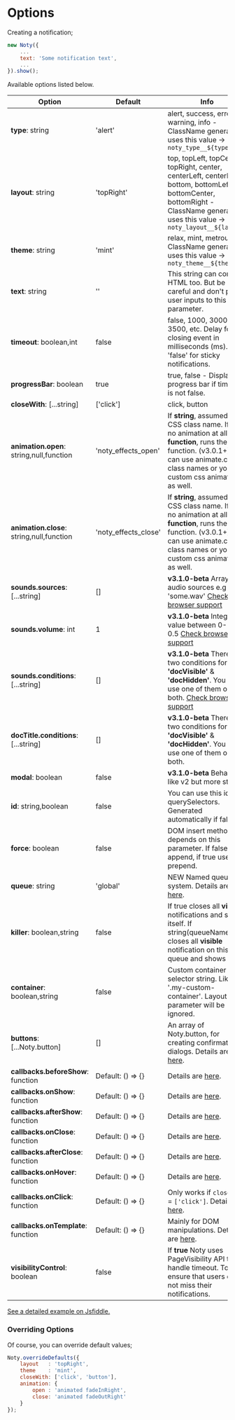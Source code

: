 
# Options
 
Creating a notification;

```javascript
new Noty({
    ...
    text: 'Some notification text',
    ...
}).show();
```

Available options listed below.

| Option | Default | Info |
| --- | --- | --- |
| **type**: string | 'alert' | alert, success, error, warning, info - ClassName generator uses this value → `noty_type__${type}` |
| **layout**: string | 'topRight' | top, topLeft, topCenter, topRight, center, centerLeft, centerRight, bottom, bottomLeft, bottomCenter, bottomRight - ClassName generator uses this value → `noty_layout__${layout}` |
| **theme**: string | 'mint' | relax, mint, metroui - ClassName generator uses this value → `noty_theme__${theme}` |
| **text**: string |  '' | This string can contain HTML too. But be careful and don't pass user inputs to this parameter. |
| **timeout**: boolean,int | false | false, 1000, 3000, 3500, etc. Delay for closing event in milliseconds (ms). Set 'false' for sticky notifications. |
| **progressBar**: boolean | true | true, false - Displays a progress bar if timeout is not false. |
| **closeWith**: [...string] | ['click'] | click, button |
| **animation.open**: string,null,function | 'noty_effects_open' | If **string**, assumed to be CSS class name. If **null**, no animation at all. If **function**, runs the function. (v3.0.1+) You can use animate.css class names or your custom css animations as well. |
| **animation.close**: string,null,function | 'noty_effects_close' | If **string**, assumed to be CSS class name. If **null**, no animation at all. If **function**, runs the function. (v3.0.1+) You can use animate.css class names or your custom css animations as well. |
| **sounds.sources**: [...string] | [] | **v3.1.0-beta** Array of audio sources e.g 'some.wav' [Check browser support](http://caniuse.com/#search=audio) |
| **sounds.volume**: int | 1 | **v3.1.0-beta** Integer value between 0-1 e.g 0.5 [Check browser support](http://caniuse.com/#search=audio) |
| **sounds.conditions**: [...string] | [] | **v3.1.0-beta** There are two conditions for now: **'docVisible'** & **'docHidden'**. You can use one of them or both. [Check browser support](http://caniuse.com/#search=audio) |
| **docTitle.conditions**: [...string] | [] | **v3.1.0-beta** There are two conditions for now: **'docVisible'** & **'docHidden'**. You can use one of them or both. |
| **modal**: boolean | false | **v3.1.0-beta** Behaves like v2 but more stable |
| **id**: string,boolean | false | You can use this id with querySelectors. Generated automatically if false. |
| **force**: boolean | false | DOM insert method depends on this parameter. If false uses append, if true uses prepend. |
| **queue**: string | 'global' | NEW Named queue system. Details are [here](api.md). |
| **killer**: boolean,string | false | If true closes all **visible** notifications and shows itself. If string(queueName) closes all **visible** notification on this queue and shows itself. |
| **container**: boolean,string | false | Custom container selector string. Like '.my-custom-container'. Layout parameter will be ignored. |
| **buttons**: [...Noty.button] | [] | An array of Noty.button, for creating confirmation dialogs. Details are [here](confirm.md). |
| **callbacks.beforeShow**: function | Default: () => {} | Details are [here](api.md). |
| **callbacks.onShow**: function | Default: () => {} | Details are [here](api.md). |
| **callbacks.afterShow**: function | Default: () => {} | Details are [here](api.md). |
| **callbacks.onClose**: function | Default: () => {} | Details are [here](api.md). |
| **callbacks.afterClose**: function | Default: () => {} | Details are [here](api.md). |
| **callbacks.onHover**: function | Default: () => {} | Details are [here](api.md). |
| **callbacks.onClick**: function | Default: () => {} | Only works if `closeWith` = `['click']`. Details are [here](api.md). | 
| **callbacks.onTemplate**: function | Default: () => {} | Mainly for DOM manipulations. Details are [here](api.md). |
| **visibilityControl**: boolean | false | If **true** Noty uses PageVisibility API to handle timeout. To ensure that users do not miss their notifications. |

[See a detailed example on Jsfiddle.](https://jsfiddle.net/znyh891t/)

### Overriding Options

Of course, you can override default values;

```javascript
Noty.overrideDefaults({
    layout   : 'topRight',
    theme    : 'mint',
    closeWith: ['click', 'button'],
    animation: {
        open : 'animated fadeInRight',
        close: 'animated fadeOutRight'
    }
});
```
